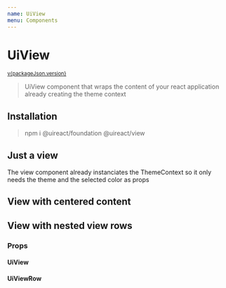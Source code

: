 ```yaml
---
name: UiView
menu: Components
---
```




# UiView

<sup>
  <a href="https://github.com/inavac182/ui-react/blob/main/packages/view/" target="_blank">
    v{packageJson.version}
  </a>
</sup>

> UiView component that wraps the content of your react application already creating the theme context

## Installation

> npm i @uireact/foundation @uireact/view

## Just a view

The view component already instanciates the ThemeContext so it only needs the theme and the selected color as props

<Playground hideThemeSelector>
  <ViewExample />
</Playground>

## View with centered content

<Playground hideThemeSelector>
  <ViewExample centeredContent />
</Playground>

## View with nested view rows

<Playground hideThemeSelector>
  <ViewRowExample />
</Playground>

### Props

#### UiView

<Props of={UiView} />

#### UiViewRow

<Props of={UiViewRow} />
